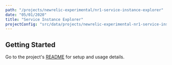 ```yaml
---
path: "/projects/newrelic-experimental/nr1-service-instance-explorer"
date: "05/01/2020"
title: "Service Instance Explorer"
projectConfig: "src/data/projects/newrelic-experimental-nr1-service-instance-explorer.json"
---
```


## Getting Started

Go to the project's [README](https://github.com/newrelic-experimental/nr1-service-instance-explorer#readme) for setup and usage details.





